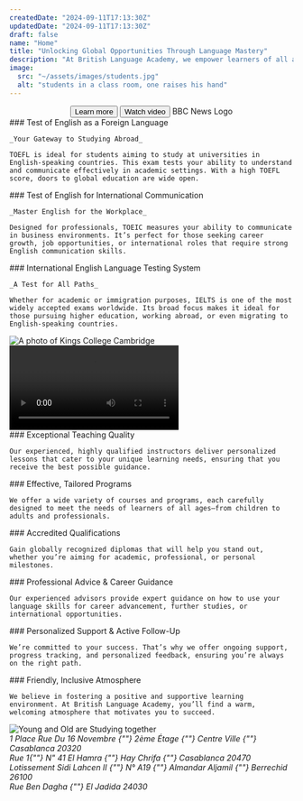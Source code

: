 ```yaml
---
createdDate: "2024-09-11T17:13:30Z"
updatedDate: "2024-09-11T17:13:30Z"
draft: false
name: "Home"
title: "Unlocking Global Opportunities Through Language Mastery"
description: "At British Language Academy, we empower learners of all ages with flexible programs and exceptional teaching. Whether improving language skills or preparing for exams, we’ve got you covered."
image:
  src: "~/assets/images/students.jpg"
  alt: "students in a class room, one raises his hand"
---
```




<Section
  mode="dark"
  align="center"
  type="grid"
  title={frontmatter.title}
  blurb={frontmatter.description}
  background={students}
  hero
>
  <Button slot="actions" type="link" href="#" icon-right="arrow-right" color="primary" size="base" rounded="lg">
    Learn more
  </Button>
  <Button
    slot="actions"
    type="link"
    href="#british-language-academy-a-legacy-of-language-mastery"
    icon-left="camera"
    color="secondary"
    size="base"
    rounded="lg"
  >
    Watch video
  </Button>
  <Icon
    slot="featured"
    name="bbc-news"
    class="h-12 mr-5 rtl:ml-5 last:mr-0 last:rtl:ml-0 mb-5 lg:mb-0 text-slate-400 hover:text-slate-300"
  >
    BBC News Logo
  </Icon>
  <Carousel />
</Section>

<Section title="Achieve Your Language Goals with Global Certifications" blurb="At British Language Academy, we offer an extensive range of internationally recognized language exams, each designed to validate your English proficiency for academic, professional, or personal success.">
  <SectionItem slot="grid" icon-name="toefl" icon-color="secondary">
    ### Test of English as a Foreign Language

    _Your Gateway to Studying Abroad_

    TOEFL is ideal for students aiming to study at universities in English-speaking countries. This exam tests your ability to understand and communicate effectively in academic settings. With a high TOEFL score, doors to global education are wide open.

  </SectionItem>

  <SectionItem slot="grid" icon-name="toeic" icon-color="secondary">
    ### Test of English for International Communication

    _Master English for the Workplace_

    Designed for professionals, TOEIC measures your ability to communicate in business environments. It’s perfect for those seeking career growth, job opportunities, or international roles that require strong English communication skills.

  </SectionItem>

  <SectionItem slot="grid" icon-name="ielts" icon-color="secondary">
    ### International English Language Testing System

    _A Test for All Paths_

    Whether for academic or immigration purposes, IELTS is one of the most widely accepted exams worldwide. Its broad focus makes it ideal for those pursuing higher education, working abroad, or even migrating to English-speaking countries.

  </SectionItem>
</Section>

<Section
  class="bg-slate-100 dark:bg-slate-800"
  type="grid"
  title="Accredited by the University of Cambridge"
  tagline="Setting the Standard for Excellence in Language Education"
  blurb="British Language Academy takes pride in being accredited by the prestigious University of Cambridge. Our diplomas are recognized internationally, ensuring that your qualifications stand out wherever you go. Cambridge's endorsement not only reflects the high standards of our programs but also guarantees that our learners receive world-class education, aligned with global expectations."
>
  <Image
    slot="items"
    class="w-full rounded-lg"
    src={cambridge}
    alt="A photo of Kings College Cambridge"
    widths={[240, 360, 480, 720, 1080]}
  />
</Section>

<Section
  title="British Language Academy: A Legacy of Language Mastery"
  blurb="In this 4-minute BBC News feature from 2013, British Language Academy's rise to prominence as a trusted language institution is explored. With nearly a decade of dedication to helping learners excel, the Academy remains a leader in delivering world-class education and globally recognized certifications. Learn how the school's innovative methods, adaptable programs, and international credibility have shaped its lasting impact on students and professionals worldwide."
>
  <Video src={bbcNews} controls />
</Section>

<Section 
  class="bg-slate-100 dark:bg-slate-800"
  title="Why British Language Academy is Your Best Choice"
  tagline="Where Language Learning Meets Success">
  <SectionItem slot="grid" icon-name="graduation-cap" wrapper-class="w-16 h-16 rounded-full bg-primary-500/20" icon-class="p-2 text-primary">
    ### Exceptional Teaching Quality

    Our experienced, highly qualified instructors deliver personalized lessons that cater to your unique learning needs, ensuring that you receive the best possible guidance.

  </SectionItem>

  <SectionItem slot="grid" icon-name="clipboard-check" wrapper-class="w-16 h-16 rounded-full bg-primary-500/20" icon-class="p-2 text-primary">
    ### Effective, Tailored Programs

    We offer a wide variety of courses and programs, each carefully designed to meet the needs of learners of all ages—from children to adults and professionals.

  </SectionItem>
  <SectionItem slot="grid" icon-name="award" wrapper-class="w-16 h-16 rounded-full bg-primary-500/20" icon-class="p-2 text-primary">
    ### Accredited Qualifications

    Gain globally recognized diplomas that will help you stand out, whether you’re aiming for academic, professional, or personal milestones.

  </SectionItem>
  <SectionItem slot="grid" icon-name="briefcase" wrapper-class="w-16 h-16 rounded-full bg-primary-500/20" icon-class="p-2 text-primary">
    ### Professional Advice & Career Guidance

    Our experienced advisors provide expert guidance on how to use your language skills for career advancement, further studies, or international opportunities.

  </SectionItem>
  <SectionItem slot="grid" icon-name="heart" wrapper-class="w-16 h-16 rounded-full bg-primary-500/20" icon-class="p-2 text-primary">
    ### Personalized Support & Active Follow-Up

    We’re committed to your success. That’s why we offer ongoing support, progress tracking, and personalized feedback, ensuring you’re always on the right path.

  </SectionItem>
  <SectionItem slot="grid" icon-name="face-grin" wrapper-class="w-16 h-16 rounded-full bg-primary-500/20" icon-class="p-2 text-primary">
    ### Friendly, Inclusive Atmosphere

    We believe in fostering a positive and supportive learning environment. At British Language Academy, you’ll find a warm, welcoming atmosphere that motivates you to succeed.

  </SectionItem>
</Section>

<Section
  type="grid"
  title="Flexible Courses for Everyone"
  tagline="Designed for Children, Teens, Adults, and Professionals"
  blurb="No matter your age or goals, British Language Academy offers a wide range of programs tailored to meet your specific needs. From foundational language skills for children to advanced business communication for professionals, we provide the right learning path for everyone."
>
  <Image
    slot="items"
    class="w-full order-first rounded-lg"
    src={youngAndOld}
    alt="Young and Old are Studying together"
    widths={[240, 360, 480, 720, 1080]}
  />
</Section>

<Section
  title="Our Locations"
  class="bg-slate-100 dark:bg-slate-800"
  tagline="Your language goals, within reach. Learn English across Morocco."
  grid-cols="2"
>
  <Address title="Casablanca (Centre Ville)" slot="grid">
    1 Place Rue Du 16 Novembre
    {""}
    2ème Étage
    {""}
    Centre Ville
    {""}
    Casablanca 20320
  </Address>
  <Address title="Casablanca (Hay Chrifa)" slot="grid">
    Rue 1{""}
    N" 41 El Hamra
    {""}
    Hay Chrifa
    {""}
    Casablanca 20470
  </Address>
  <Address title="Berrechid" slot="grid">
    Lotissement Sidi Lahcen II
    {""}
    N° A19
    {""}
    Almandar Aljamil
    {""}
    Berrechid 26100
  </Address>
  <Address title="El Jadida" slot="grid">
    Rue Ben Dagha
    {""}
    El Jadida 24030
  </Address>
</Section>
